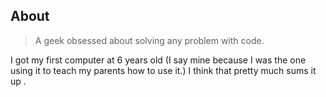 ## About

> A geek obsessed about solving any problem with code. 

I got my first computer at 6 years old (I say mine because I was the one using it to teach my parents how to use it.) I think that pretty much sums it up <insert Michael Scott GIF here>.